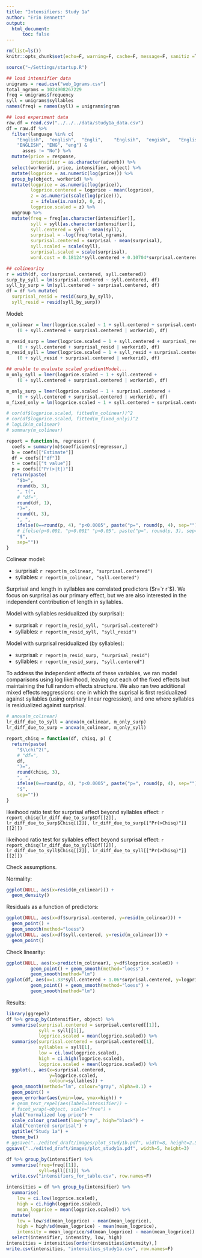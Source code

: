 ```yaml
---
title: "Intensifiers: Study 1a"
author: "Erin Bennett"
output: 
  html_document:
      toc: false
---
```


```r
rm(list=ls())
knitr::opts_chunk$set(echo=F, warning=F, cache=F, message=F, sanitiz =T, fig.width = 5, fig.height = 3)
```

```r
source("~/Settings/startup.R")
```

```r
## load intensifier data
unigrams = read.csv("web_1grams.csv")
total_ngrams = 1024908267229
freq = unigrams$frequency
syll = unigrams$syllables
names(freq) = names(syll) = unigrams$ngram

## load experiment data
raw.df = read.csv("../../../data/study1a_data.csv")
df = raw.df %>%
  filter(language %in% c(
    "English",  "english",  "Engli",    "Englsih",  "engish",   "English ",
    "ENGLISH", "ENG", "eng") &
      asses != "No") %>%
  mutate(price = response,
         intensifier = as.character(adverb)) %>%
  select(workerid, price, intensifier, object) %>%
  mutate(logprice = as.numeric(log(price))) %>%
  group_by(object, workerid) %>%
  mutate(logprice = as.numeric(log(price)),
         logprice.centered = logprice - mean(logprice),
         z = as.numeric(scale(log(price))),
         z = ifelse(is.nan(z), 0, z),
         logprice.scaled = z) %>%
  ungroup %>%
  mutate(freq = freq[as.character(intensifier)],
         syll = syll[as.character(intensifier)],
         syll.centered = syll - mean(syll),
         surprisal = -log(freq/total_ngrams),
         surprisal.centered = surprisal - mean(surprisal),
         syll.scaled = scale(syll),
         surprisal.scaled = scale(surprisal),
         word.cost = 0.18124*syll.centered + 0.10704*surprisal.centered)
```

```r
## colinearity
r = with(df, cor(surprisal.centered, syll.centered))
surp_by_syll = lm(surprisal.centered ~ syll.centered, df)
syll_by_surp = lm(syll.centered ~ surprisal.centered, df)
df = df %>% mutate(
  surprisal_resid = resid(surp_by_syll),
  syll_resid = resid(syll_by_surp))
```

Model:

```r
m_colinear = lmer(logprice.scaled ~ 1 + syll.centered + surprisal.centered +
    (0 + syll.centered + surprisal.centered | workerid), df)
```

```r
m_resid_surp = lmer(logprice.scaled ~ 1 + syll.centered + surprisal_resid +
    (0 + syll.centered + surprisal_resid | workerid), df)
m_resid_syll = lmer(logprice.scaled ~ 1 + syll_resid + surprisal.centered +
    (0 + syll_resid + surprisal.centered | workerid), df)

## unable to evaluate scaled gradientModel...
m_only_syll = lmer(logprice.scaled ~ 1 + syll.centered +
    (0 + syll.centered + surprisal.centered | workerid), df)

m_only_surp = lmer(logprice.scaled ~ 1 + surprisal.centered +
    (0 + syll.centered + surprisal.centered | workerid), df)
m_fixed_only = lm(logprice.scaled ~ 1 + syll.centered + surprisal.centered, df)
```

```r
# cor(df$logprice.scaled, fitted(m_colinear))^2
# cor(df$logprice.scaled, fitted(m_fixed_only))^2
# logLik(m_colinear)
# summary(m_colinear)
```

```r
report = function(m, regressor) {
  coefs = summary(m)$coefficients[regressor,]
  b = coefs[["Estimate"]]
  df = coefs[["df"]]
  t = coefs[["t value"]]
  p = coefs[["Pr(>|t|)"]]
  return(paste(
    "$b=",
    round(b, 3),
    ", t(",
    # "df=",
    round(df, 1),
    ")=",
    round(t, 3),
    ", ",
    ifelse(0==round(p, 4), "p<0.0005", paste("p=", round(p, 4), sep="")),
    # ifelse(p<0.001, "p<0.001" "p<0.05", paste("p=", round(p, 3), sep="")),
    "$",
    sep=""))
}
```

Colinear model:

* surprisal: `r report(m_colinear, "surprisal.centered")`
* syllables: `r report(m_colinear, "syll.centered")`

Surprisal and length in syllables are correlated predictors ($r=`r r`$). We focus on surprisal as our primary effect, but we are also interested in the independent contribution of length in syllables.

Model with syllables residualized (by surprisal):

* surprisal: `r report(m_resid_syll, "surprisal.centered")`
* syllables: `r report(m_resid_syll, "syll_resid")`

Model with surprisal residualized (by syllables):

* surprisal: `r report(m_resid_surp, "surprisal_resid")`
* syllables: `r report(m_resid_surp, "syll.centered")`

To address the independent effects of these variables, we ran model comparisons using log likelihood, leaving out each of the fixed effects but maintaining the full random effects structure. We also ran two additional mixed effects reggressions: one in which the suprisal is first residualized against syllables (using ordinary linear regression), and one where syllables is residualized against surprisal.

```r
# anova(m_colinear)
lr_diff_due_to_syll = anova(m_colinear, m_only_surp)
lr_diff_due_to_surp = anova(m_colinear, m_only_syll)
```

```r
report_chisq = function(df, chisq, p) {
  return(paste(
    "$\\chi^2(",
    # "df=",
    df,
    ")=",
    round(chisq, 3),
    ", ",
    ifelse(0==round(p, 4), "p<0.0005", paste("p=", round(p, 4), sep="")),
    "$",
    sep=""))
}
```

likeihood ratio test for surprisal effect beyond syllables effect: `r report_chisq(lr_diff_due_to_surp$Df[[2]], lr_diff_due_to_surp$Chisq[[2]], lr_diff_due_to_surp[["Pr(>Chisq)"]][[2]])`

likeihood ratio test for syllables effect beyond surprisal effect: `r report_chisq(lr_diff_due_to_syll$Df[[2]], lr_diff_due_to_syll$Chisq[[2]], lr_diff_due_to_syll[["Pr(>Chisq)"]][[2]])`

Check assumptions.

Normality:

```r
ggplot(NULL, aes(x=resid(m_colinear))) +
  geom_density()
```

Residuals as a function of predictors:

```r
ggplot(NULL, aes(x=df$surprisal.centered, y=resid(m_colinear))) +
  geom_point() +
  geom_smooth(method="loess")
ggplot(NULL, aes(x=df$syll.centered, y=resid(m_colinear))) +
  geom_point()
```

Check linearity:

```r
ggplot(NULL, aes(x=predict(m_colinear), y=df$logprice.scaled)) +
         geom_point() + geom_smooth(method="loess") +
         geom_smooth(method="lm")
ggplot(df, aes(x=1.33*syll.centered + 1.06*surprisal.centered, y=logprice.scaled)) +
         geom_point() + geom_smooth(method="loess") +
         geom_smooth(method="lm")
```

Results:

```r
library(ggrepel)
df %>% group_by(intensifier, object) %>%
  summarise(surprisal.centered = surprisal.centered[[1]],
            syll = syll[[1]],
            logprice.scaled = mean(logprice.scaled)) %>%
  summarise(surprisal.centered = surprisal.centered[1],
            syllables = syll[1],
            low = ci.low(logprice.scaled),
            high = ci.high(logprice.scaled),
            logprice.scaled = mean(logprice.scaled)) %>%
  ggplot(., aes(x=surprisal.centered,
                y=logprice.scaled,
                colour=syllables)) +
  geom_smooth(method="lm", colour="gray", alpha=0.1) +
  geom_point() +
  geom_errorbar(aes(ymin=low, ymax=high)) +
  # geom_text_repel(aes(label=intensifier)) +
  # facet_wrap(~object, scale="free") +
  ylab("normalized log price") +
  scale_colour_gradient(low="gray", high="black") +
  xlab("centered surprisal") +
  ggtitle("Study 1a") +
  theme_bw()
# ggsave("../edited_draft/images/plot_study1b.pdf", width=8, height=2.5)
ggsave("../edited_draft/images/plot_study1a.pdf", width=5, height=3)
```


```r
df %>% group_by(intensifier) %>%
  summarise(freq=freq[[1]],
            syll=syll[[1]]) %>%
  write.csv("intensifiers_for_table.csv", row.names=F)
```

```r
intensities = df %>% group_by(intensifier) %>%
  summarise(
    low = ci.low(logprice.scaled),
    high = ci.high(logprice.scaled),
    mean_logprice = mean(logprice.scaled)) %>%
  mutate(
    low = low/sd(mean_logprice) - mean(mean_logprice),
    high = high/sd(mean_logprice) - mean(mean_logprice),
    intensity = mean_logprice/sd(mean_logprice) - mean(mean_logprice)) %>%
  select(intensifier, intensity, low, high)
intensities = intensities[order(intensities$intensity),]
write.csv(intensities, "intensities_study1a.csv", row.names=F)
```
